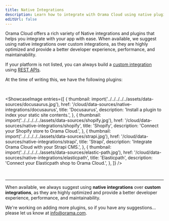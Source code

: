 ```yaml
---
title: Native Integrations
description: Learn how to integrate with Orama Cloud using native plugins.
editUrl: false
---
```


Orama Cloud offers a rich variety of Native integrations and plugins that helps you integrate with your app with ease. When available, we suggest using native integrations over custom integrations, as they are highly optimized and provide a better developer experience, performance, and maintainability.

If your platform is not listed, you can always build a [custom integration](/cloud/data-sources/custom-integrations) using [REST APIs](/cloud/data-sources/custom-integrations/rest-apis).

At the time of writing this, we have the following plugins:

<br />

<ShowcaseImage
  entries={[
    {
      thumbnail: import('../../../../../assets/data-sources/docusaurus.jpg'),
      href: '/cloud/data-sources/native-integrations/docusaurus',
      title: 'Docusaurus',
      description: 'Install a plugin to index your static site contents.',
    },
    {
      thumbnail: import('../../../../../assets/data-sources/shopify.jpg'),
      href: '/cloud/data-sources/native-integrations/shopify',
      title: 'Shopify',
      description: 'Connect your Shopify store to Orama Cloud.',
    },
    {
      thumbnail: import('../../../../../assets/data-sources/strapi.jpg'),
      href: '/cloud/data-sources/native-integrations/strapi',
      title: 'Strapi',
      description: 'Integrate Orama Cloud with your Strapi CMS.',
    },
    {
      thumbnail: import('../../../../../assets/data-sources/elastic-path.jpg'),
      href: '/cloud/data-sources/native-integrations/elasticpath',
      title: 'Elasticpath',
      description: 'Connect your Elasticpath shop to Orama Cloud.',
    },
  ]}
/>

<br />

---

When available, we always suggest using **native integrations** over **custom integrations**, as they are highly optimized and provide a better developer experience, performance, and maintainability.

We're working on adding more plugins, so if you have any suggestions...<br />please let us know at [info@orama.com](mailto:info@orama.com).
